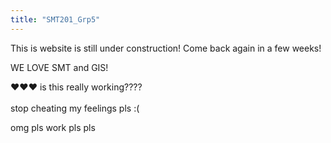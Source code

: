 ```yaml
---
title: "SMT201_Grp5"
---
```


This is website is still under construction! Come back again in a few weeks!

WE LOVE SMT and GIS!

❤️❤️❤️ is this really working????\
\
stop cheating my feelings pls :(

omg pls work pls pls
